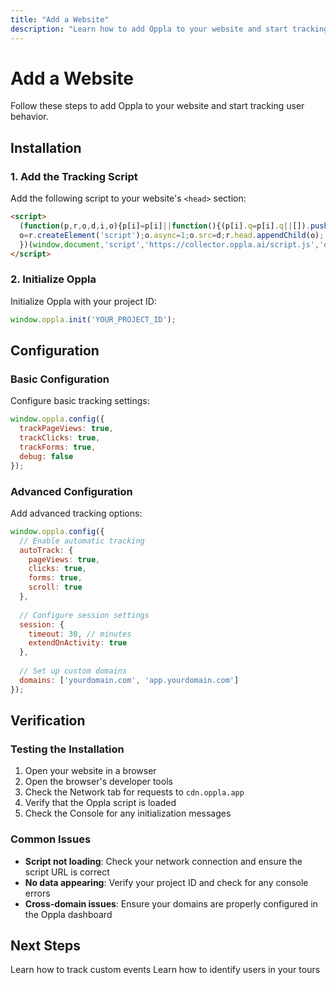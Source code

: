 ```yaml
---
title: "Add a Website"
description: "Learn how to add Oppla to your website and start tracking user behavior"
---
```


# Add a Website

Follow these steps to add Oppla to your website and start tracking user behavior.

## Installation

### 1. Add the Tracking Script

Add the following script to your website's `<head>` section:

```html
<script>
  (function(p,r,o,d,i,o){p[i]=p[i]||function(){(p[i].q=p[i].q||[]).push(arguments)};
  o=r.createElement('script');o.async=1;o.src=d;r.head.appendChild(o);
  })(window,document,'script','https://collector.oppla.ai/script.js','oppla');
</script>
```

### 2. Initialize Oppla

Initialize Oppla with your project ID:

```javascript expandable
window.oppla.init('YOUR_PROJECT_ID');
```

## Configuration

### Basic Configuration

Configure basic tracking settings:

```javascript
window.oppla.config({
  trackPageViews: true,
  trackClicks: true,
  trackForms: true,
  debug: false
});
```

### Advanced Configuration

Add advanced tracking options:

```javascript
window.oppla.config({
  // Enable automatic tracking
  autoTrack: {
    pageViews: true,
    clicks: true,
    forms: true,
    scroll: true
  },
  
  // Configure session settings
  session: {
    timeout: 30, // minutes
    extendOnActivity: true
  },
  
  // Set up custom domains
  domains: ['yourdomain.com', 'app.yourdomain.com']
});
```

## Verification

### Testing the Installation

1. Open your website in a browser
2. Open the browser's developer tools
3. Check the Network tab for requests to `cdn.oppla.app`
4. Verify that the Oppla script is loaded
5. Check the Console for any initialization messages

### Common Issues

- **Script not loading**: Check your network connection and ensure the script URL is correct
- **No data appearing**: Verify your project ID and check for any console errors
- **Cross-domain issues**: Ensure your domains are properly configured in the Oppla dashboard

## Next Steps

<CardGroup cols={2}>
  <Card title="Track Events" icon="chart-line" href="/analytics/track-events">
    Learn how to track custom events
  </Card>
  <Card title="User Identification" icon="user" href="/tours/management">
    Learn how to identify users in your tours
  </Card>
</CardGroup>